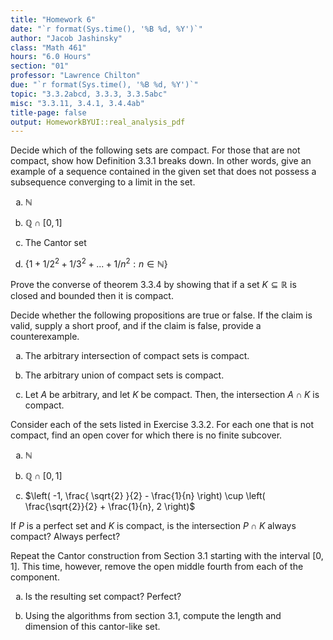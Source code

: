 ```yaml
---
title: "Homework 6"
date: "`r format(Sys.time(), '%B %d, %Y')`"
author: "Jacob Jashinsky"
class: "Math 461"
hours: "6.0 Hours"
section: "01"
professor: "Lawrence Chilton"
due: "`r format(Sys.time(), '%B %d, %Y')`"
topic: "3.3.2abcd, 3.3.3, 3.3.5abc"
misc: "3.3.11, 3.4.1, 3.4.4ab"
title-page: false
output: HomeworkBYUI::real_analysis_pdf
---
```

<!------------------------------------------------------------------------------>
<!------------------------------- Question 01 ---------------------------------->
<!------------------------------------------------------------------------------>
\exercise{3.3.2 abcd}

Decide which of the following sets are compact. For those that are not compact, show how Definition 3.3.1 breaks down. In other words, give an example of a sequence contained in the given set that does not possess a subsequence converging to a limit in the set. 

a) $\mathbb{N}$

\begin{solution}
The set is not compact. The subsequence $\{ 1,3,5,...\}$ is contained in $\mathbb{N}$ but it does not converge to a limit. 
\end{solution}

b) $\mathbb{Q} \cap [0,1]$

\begin{solution}
The set is not compact.

$$
A = \{ \frac{1}{6} + \frac{1}{6 \cdot 2^2} + \frac{1}{6 \cdot 3^2} + . . . + \frac{1}{6 \cdot n^2} : n \in \mathbb{N}\}, \text{where}  
$$

$$
\lim A = \frac{\pi^2}{36} 
$$
The limit is within the bounds but is not a rational number. 

\end{solution}

c) The Cantor set

\begin{solution}
The set is compact.
\end{solution}

d) $\{1 + 1/2^2 + 1/3^2 +...+ 1/n^2 : n \in \mathbb{N} \}$

\begin{solution}
The set is not compact. Let the sequence be
$$
A = \{ 1 + \frac{1}{2^2} + \frac{1}{3^2} +...+ \frac{1}{n^2} : n \in \mathbb{N}\}, \text{where} 
$$
Where $\lim A = \frac{\pi^2}{6}$, but the limit is not in the set. 
\end{solution}


\newpage
<!------------------------------------------------------------------------------>
<!------------------------------- Question 02 ---------------------------------->
<!------------------------------------------------------------------------------>
\exercise{3.3.3}

Prove the converse of theorem 3.3.4 by showing that if a set $K \subseteq \mathbb{R}$ is closed and bounded then it is compact.

\begin{solution}
Since $K$ is bounded every sequence in $K$ will also be bounded. By the Bolzano Weierstass theorem, every bounded sequence will contain a convergent subsequence. Theorem 3.2.5 states that these subsequences in $A$ converge to the limit points of $A$.\\

Those subsequence will converge to a limit within $K$ because the set is closed and contains its limit points, thus the assumptions of compactness is met.    
\end{solution}


<!------------------------------------------------------------------------------>
<!------------------------------- Question 03 ---------------------------------->
<!------------------------------------------------------------------------------>
\exercise{3.3.5 abc}

Decide whether the following propositions are true or false. If the claim is valid, supply a short proof, and if the claim is false, provide a counterexample. 

a) The arbitrary intersection of compact sets is compact. 

\begin{solution}
This is true. Theorem 3.2.14 says that the intersection of an arbitrary collection of closed sets is closed. Since compact sets are closed, the intersection of them would also be closed. \\

Compact sets are also bounded so the intersection of a bounded sets will still be bounded. Therefore the intersection will be compact.   
\end{solution}

b) The arbitrary union of compact sets is compact.

\begin{solution}
This is false. Theorem 3.2.14 says that the union of a finite collection of closed sets is closed. If a had the collection of sets $\mathbb{F} = \{[-n,n] : n \in \mathbb{N} \}$. This would work for a finite union, but the union of an arbitrary collection will not be bounded, therefore, it cannot be compact. 
\end{solution}

c) Let $A$ be arbitrary, and let $K$ be compact. Then, the intersection $A \cap K$ is compact. 

\begin{solution}
This is false. Consider $\mathbb{Q} \cap [0,1]$. $\mathbb{Q}$ is the arbitrary set $A$, and $K = [0,1]$ is the compact set. The intersection is not compact. 
\end{solution}



\newpage
<!------------------------------------------------------------------------------>
<!------------------------------- Question 04 ---------------------------------->
<!------------------------------------------------------------------------------>
\exercise{3.3.11}

Consider each of the sets listed in Exercise 3.3.2. For each one that is not compact, find an open cover for which there is no finite subcover. 

a) $\mathbb{N}$

\begin{solution}
$\mathbb{F} = \{(0,n+2) : n \in \mathbb{N} \}$ \\
For this open cover to contain $\mathbb{N}$ it must infinite.
\end{solution}

b) $\mathbb{Q} \cap [0,1]$

\begin{solution}
$\mathbb{F} = \{ ( \frac{1}{n},1 + \frac{1}{n} ) : n \in \mathbb{N} \}$
\end{solution}


c) $\left( -1, \frac{ \sqrt{2} }{2} - \frac{1}{n} \right) \cup \left( \frac{\sqrt{2}}{2} + \frac{1}{n}, 2 \right)$

\begin{solution}
$\mathbb{F} = \{ \left( 0, \frac{\pi^2}{6} - \frac{1}{n} \right) \ : n \in \mathbb{N} \}$
\end{solution}


<!------------------------------------------------------------------------------>
<!------------------------------- Question 05 ---------------------------------->
<!------------------------------------------------------------------------------>
\exercise{3.4.1}

If $P$ is a perfect set and $K$ is compact, is the intersection $P \cap K$ always compact? Always perfect?

\begin{solution}
If the perfect set were $P = [0,5]$ and the compact set were $K = \{1,2,3,4,5\}$. The intersection of these two results in $P \cap K = \{1,2,3,4,5\}$. As stated previously, theorem 3.2.14 implies that the intersection of any two closed sets will always be closed. \\

Any element within the intersection will be also exists in $K$ and $P$. Since $K$ and $P$ are bounded, the elements of the intersection will also be bounded. Those the intersection is compact.

However, in this case $P \cap K$ contains isolated points. So it is not true that the intersection will always be perfect.      
\end{solution}

\newpage
<!------------------------------------------------------------------------------>
<!------------------------------- Question 06 ---------------------------------->
<!------------------------------------------------------------------------------>
\exercise{3.4.4}

Repeat the Cantor construction from Section 3.1 starting with the interval $[0,1]$. This time, however, remove the open middle fourth from each of the component. 

a) Is the resulting set compact? Perfect?

\begin{solution}
I can define the cantor set as the following,

$$
\begin{aligned}
C_0 &= [0,1] \\
C_1 &= \left[ 0, \frac{3}{8} \right] \cup \left[ \frac{5}{8},1  \right] \\
C_2 &= \left[ 0, \frac{3}{8} \right] \cup \left[] \frac{5}{8},1  \right] \\
C_2 &= \left[ 0, \frac{9}{64} \right] \cup \left[ \frac{15}{64}, \frac{3}{8} \right] \cup \left[ \frac{5}{8}, \frac{49}{64}  \right] \cup \left[ \frac{55}{64},1  \right] \\
C_n &= \left[ \frac{3}{8}C_{n-1} \right] \cup \left[ \frac{3}{8}C_{n-1} + \frac{5}{8}  \right] \\
\end{aligned}
$$
And where,
$$
C = \bigcap^\infty_{n=0} C_n
$$

Since the Cantor set is defined as the interesection of closed sets theorem 3.2.14 states that $C$ is closed. The compact set is also clearly bounded by $0$ and $1$. Therefore, the set is campact by the Heine Borel Theorem. \\

To prove that $C$ is perfect it is necessary to show that no point within $C$ is isolated, or in other words, every point is a limit point. Thm 3.2.5 states that $x$ is a limit point if 
$\lim x_n = x$ where $x_n$ is a sequence contained in $C$. \\

Let $x \in C$ which implies $x \in C_1$. There exists an $x_1 \in C \cup C_1$ with $x \ne X_1$ satisfiying $|x - x_1| \le 1/4$. \\

I can choose any $x \in C$ and it will be true that $x \in C_n$. Because each interval is decreasing by $(1/4)^n$. for each $n \in \mathbb{N}$ it is logical to suggest that, there exists a sequence $\{x_n : x_n \in C \cup C_n \}$ satisfying $|x - x_n| \le (1/4)^n$. \\

Because the limit exists we know that every $x \in C$ is a limit point, meaning, $C$ is perfect. 
\end{solution}

\newpage

b) Using the algorithms from section 3.1, compute the length and dimension of this cantor-like set.

\begin{solution}
If I were to scale $[0,1]$ by $8/3$ then I get the interval $[0,8/3]$. If I where to cut out the middle fourth then I get $[0,1] \cup [5/3, 8/3]$. \\

Note that multiplying by $8/3$ gives two intervals of length one. Therefore I can write, $2 = (8/3)^x$ where $x$ is the number of dimensions of the set. Solving for $x$ produces, $x = \ln{(2)}/\ln{(8/3)} \approx 0.7066951$. \\

The amount of length taken out of the set is equal to the sum of the length of one piece of the interval times by a fourth and the number of intervals being taken out. The sum is $0 + 1/4 + 3/16 + 9/64 + 27/256 + ...)$. \\

Through an infinite geometric series the sum is $\frac{1/4}{1-3/4} = \frac{1/4}{1/4} = 1$. This implies that the length of the Cantor set must be 0 because $1-1 = 0$.   
\end{solution}


